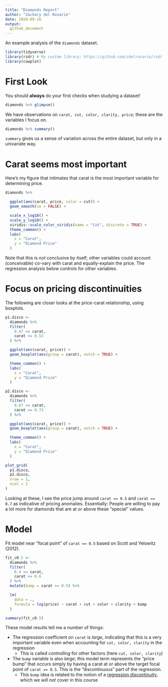 ```yaml
---
title: "Diamonds Report"
author: "Zachary del Rosario"
date: 2020-09-16
output:
  github_document
---
```


An example analysis of the `diamonds` dataset.

```r
library(tidyverse)
library(rzdr) # My custom library; https://github.com/zdelrosario/rzdr
library(cowplot)
```

# First Look
<!-- -------------------------------------------------- -->

You should **always** do your first checks when studying a dataset!

```r
diamonds %>% glimpse()
```

We have observations on `carat, cut, color, clarity, price`; these are the variables I focus on.

```r
diamonds %>% summary()
```

`summary` gives us a sense of variation across the entire dataset, but only in a univariate way.

# Carat seems most important
<!-- -------------------------------------------------- -->

Here's my figure that intimates that carat is the most important variable for
determining price.

```r
diamonds %>%

  ggplot(aes(carat, price, color = cut)) +
  geom_smooth(se = FALSE) +

  scale_x_log10() +
  scale_y_log10() +
  viridis::scale_color_viridis(name = "Cut", discrete = TRUE) +
  theme_common() +
  labs(
    x = "Carat",
    y = "Diamond Price"
  )
```

Note that this is *not* conclusive by itself; other variables could account
(conceivable) co-vary with carat and equally-explain the price. The regression
analysis below controls for other variables.

# Focus on pricing discontinuities
<!-- ------------------------- -->

The following are closer looks at the price-carat relationship, using boxplots.

```r
p1.disco <-
  diamonds %>%
  filter(
    0.47 <= carat,
    carat <= 0.53
  ) %>%

  ggplot(aes(carat, price)) +
  geom_boxplot(aes(group = carat), notch = TRUE) +

  theme_common() +
  labs(
    x = "Carat",
    y = "Diamond Price"
  )

p2.disco <-
  diamonds %>%
  filter(
    0.67 <= carat,
    carat <= 0.73
  ) %>%

  ggplot(aes(carat, price)) +
  geom_boxplot(aes(group = carat), notch = TRUE) +

  theme_common() +
  labs(
    x = "Carat",
    y = "Diamond Price"
  )

plot_grid(
  p1.disco,
  p2.disco,
  nrow = 1,
  ncol = 2
)
```

Looking at these, I see the price jump around `carat == 0.5` and `carat == 0.7` as indicative of pricing anomalies. Essentially: People are willing to pay a lot more for diamonds that are at or above these "special" values.

# Model
<!-- -------------------------------------------------- -->

Fit model near "focal point" of `carat == 0.5` based on Scott and Yelowitz (2012).

```r
fit_c0.5 <-
  diamonds %>%
  filter(
    0.4 <= carat,
    carat <= 0.6
  ) %>%
  mutate(bump = carat >= 0.5) %>%

  lm(
    data = .,
    formula = log(price) ~ carat + cut + color + clarity + bump
  )

summary(fit_c0.5)
```

These model results tell me a number of things:

- The regression coefficient on `carat` is *large*, indicating that this is a very important variable even when accounting for `cut, color, clarity` in the regression
  - This is called *controlling* for other factors (here `cut, color, clarity`)
- The `bump` variable is also *large*; this model term represents the "price bump" that occurs simply by having a carat at or above the target focal point of `carat == 0.5`. This is the "discontinuous" part of the regression.
  - This `bump` idea is related to the notion of a [regression discontinuity](https://en.wikipedia.org/wiki/Regression_discontinuity_design), which we *will not* cover in this course

